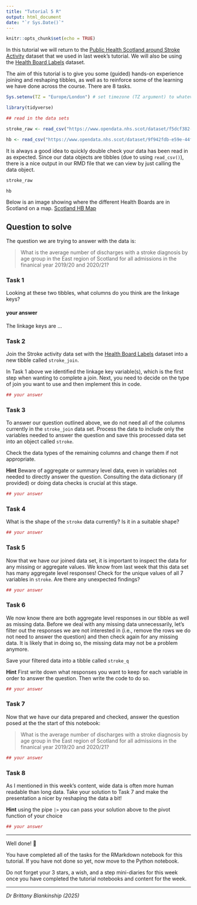 ```yaml
---
title: "Tutorial 5 R"
output: html_document
date: "`r Sys.Date()`"
---
```


```r
knitr::opts_chunk$set(echo = TRUE)
```

In this tutorial we will return to the [Public Health Scotland around Stroke Activity](https://www.opendata.nhs.scot/dataset/scottish-stroke-statistics/resource/47656572-e196-40c8-83e8-08b0b223b2e6) dataset that we used in last week's tutorial. We will also be using the [Health Board Labels](https://www.opendata.nhs.scot/dataset/geography-codes-and-labels/resource/652ff726-e676-4a20-abda-435b98dd7bdc) dataset. 

The aim of this tutorial is to give you some (guided) hands-on experience joining and reshaping tibbles, as well as to reinforce some of the learning we have done across the course. There are 8 tasks. 


```r
Sys.setenv(TZ = "Europe/London") # set timezone (TZ argument) to whatever timezone you may be in. The allows the to packages to work as intended

library(tidyverse)
```

```r
## read in the data sets 

stroke_raw <- read_csv("https://www.opendata.nhs.scot/dataset/f5dcf382-e6ca-49f6-b807-4f9cc29555bc/resource/47656572-e196-40c8-83e8-08b0b223b2e6/download/stroke_activitybyhbr.csv")

hb <- read_csv("https://www.opendata.nhs.scot/dataset/9f942fdb-e59e-44f5-b534-d6e17229cc7b/resource/652ff726-e676-4a20-abda-435b98dd7bdc/download/hb14_hb19.csv")
```

It is always a good idea to quickly double check your data has been read in as expected. Since our data objects are tibbles (due to using `read_csv()`), there is a nice output in our RMD file that we can view by just calling the data object.

```r
stroke_raw

```

```r
hb

```

Below is an image showing where the different Health Boards are in Scotland on a map.
[Scotland HB Map](../figures/Map-HealthBoards.png)

## Question to solve 

The question we are trying to answer with the data is: 

> What is the average number of discharges with a stroke diagnosis by age group in the East region of Scotland for all admissions in the finanical year 2019/20 and 2020/21?


### Task 1

Looking at these two tibbles, what columns do you think are the linkage keys? 


#### your answer 

The linkage keys are ... 


### Task 2 

Join the Stroke activity data set with the [Health Board Labels](https://www.opendata.nhs.scot/dataset/geography-codes-and-labels/resource/652ff726-e676-4a20-abda-435b98dd7bdc) dataset into a new tibble called `stroke_join`. 

In Task 1 above we identified the linkage key variable(s), which is the first step when wanting to complete a join. Next, you need to decide on the type of join you want to use and then implement this in code.

```r
## your answer 

```


### Task 3

To answer our question outlined above, we do not need all of the columns currently in the `stroke_join` data set. Process the data to include only the variables needed to answer the question and save this processed data set into an object called `stroke`.

Check the data types of the remaining columns and change them if not appropriate. 

**Hint** Beware of aggregate or summary level data, even in variables not needed to directly answer the question. Consulting the data dictionary (if provided) or doing data checks is crucial at this stage. 

```r
## your answer 


```


### Task 4

What is the shape of the `stroke` data currently? Is it in a suitable shape?

```r
## your answer 


```


### Task 5 

Now that we have our joined data set, it is important to inspect the data for any missing or aggregate values. We know from last week that this data set has many aggregate level responses! Check for the unique values of all 7 variables in `stroke`. Are there any unexpected findings? 

```r
## your answer 

```


### Task 6

We now know there are both aggregate level responses in our tibble as well as missing data. Before we deal with any missing data unnecessarily, let's filter out the responses we are not interested in (i.e., remove the rows we do not need to answer the question) and then check again for any missing data. It is likely that in doing so, the missing data may not be a problem anymore. 

Save your filtered data into a tibble called `stroke_q`

**Hint** First write down what responses you want to keep for each variable in order to answer the question. Then write the code to do so. 

```r
## your answer 

```


### Task 7 

Now that we have our data prepared and checked, answer the question posed at the the start of this notebook:

> What is the average number of discharges with a stroke diagnosis by age group in the East region of Scotland for all admissions in the finanical year 2019/20 and 2020/21?


```r
## your answer 

```

### Task 8 

As I mentioned in this week's content, wide data is often more human readable than long data. Take your solution to Task 7 and make the presentation a nicer by reshaping the data a bit! 

**Hint** using the pipe `|>` you can pass your solution above to the pivot function of your choice 

```r
## your answer 

```
 

---

Well done! 🎉

You have completed all of the tasks for the RMarkdown notebook for this tutorial. If you have not done so yet, now move to the Python notebook.

Do not forget your 3 stars, a wish, and a step mini-diaries for this week once you have completed the tutorial notebooks and content for the week. 

---
*Dr Brittany Blankinship (2025)* 

